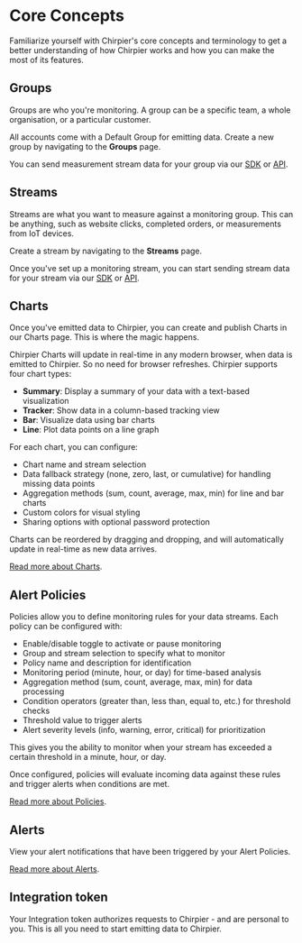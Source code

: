 # Core Concepts

Familiarize yourself with Chirpier's core concepts and terminology to get a better understanding of how Chirpier works and how you can make the most of its features.

## Groups

Groups are who you're monitoring. A group can be a specific team, a whole
organisation, or a particular customer.

All accounts come with a Default Group for emitting data. Create a new group by navigating to the **Groups** page.

You can send measurement stream data for your group via our [SDK](/docs/emit-data/sdk) or [API](/docs/emit-data/api).

## Streams

Streams are what you want to measure against a monitoring group. This can be anything,
such as website clicks, completed orders, or measurements from IoT
devices.

Create a stream by navigating to the **Streams** page.

Once you've set up a monitoring stream, you can start sending stream data for your stream via our [SDK](/docs/emit-data/sdk) or [API](/docs/emit-data/api).

## Charts

Once you've emitted data to Chirpier, you can create and publish Charts in our Charts page. This is where the magic happens.

Chirpier Charts will update in real-time in any modern browser, when data is emitted to Chirpier. So no need for browser refreshes.
Chirpier supports four chart types:

- **Summary**: Display a summary of your data with a text-based visualization
- **Tracker**: Show data in a column-based tracking view
- **Bar**: Visualize data using bar charts
- **Line**: Plot data points on a line graph

For each chart, you can configure:

- Chart name and stream selection
- Data fallback strategy (none, zero, last, or cumulative) for handling missing data points
- Aggregation methods (sum, count, average, max, min) for line and bar charts
- Custom colors for visual styling
- Sharing options with optional password protection

Charts can be reordered by dragging and dropping, and will automatically update in real-time as new data arrives.

[Read more about Charts](/docs/chart/charts).

## Alert Policies

Policies allow you to define monitoring rules for your data streams. Each policy can be configured with:

- Enable/disable toggle to activate or pause monitoring
- Group and stream selection to specify what to monitor
- Policy name and description for identification
- Monitoring period (minute, hour, or day) for time-based analysis
- Aggregation method (sum, count, average, max, min) for data processing
- Condition operators (greater than, less than, equal to, etc.) for threshold checks
- Threshold value to trigger alerts
- Alert severity levels (info, warning, error, critical) for prioritization

This gives you the ability to monitor when your stream has exceeded a certain threshold in a minute, hour, or day.

Once configured, policies will evaluate incoming data against these rules and trigger alerts when conditions are met.

[Read more about Policies](monitor/policies).

## Alerts

View your alert notifications that have been triggered by your Alert Policies.

[Read more about Alerts](/docs/monitor/alerts).

## Integration token

Your Integration token authorizes requests to Chirpier - and are personal to you. This is all you need to start emitting data to Chirpier.
